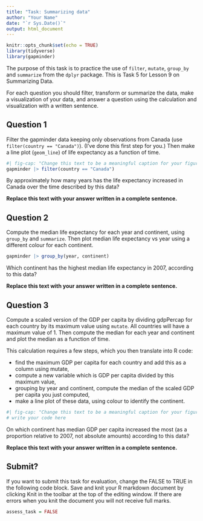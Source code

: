 ```yaml
---
title: "Task: Summarizing data"
author: "Your Name"
date: "`r Sys.Date()`"
output: html_document
---
```


```r
knitr::opts_chunk$set(echo = TRUE)
library(tidyverse)
library(gapminder)
```

The purpose of this task is to practice the use of `filter`, `mutate`, `group_by` and `summarize` from the `dplyr` package. This is Task 5 for Lesson 9 on Summarizing Data.

For each question you should filter, transform or summarize the data, make a visualization of your data, and answer a question using the calculation and visualization with a written sentence.

## Question 1

Filter the gapminder data keeping only observations from Canada (use `filter(country == "Canada")`). (I've done this first step for you.) Then make a line plot (`geom_line`) of life expectancy as a function of time.

```r
#| fig-cap: "Change this text to be a meaningful caption for your figure."
gapminder |> filter(country == "Canada")
```

By approximately how many years has the life expectancy increased in Canada over the time described by this data?

**Replace this text with your answer written in a complete sentence.**


## Question 2

Compute the median life expectancy for each year and continent, using `group_by` and `summarize`. Then plot median life expectancy vs year using a different colour for each continent.

```r
gapminder |> group_by(year, continent)
```

Which continent has the highest median life expectancy in 2007, according to this data?

**Replace this text with your answer written in a complete sentence.**

## Question 3

Compute a scaled version of the GDP per capita by dividing gdpPercap for each country by its maximum value using `mutate`. All countries will have a maximum value of 1. Then compute the median for each year and continent and plot the median as a function of time.

This calculation requires a few steps, which you then translate into R code:

* find the maximum GDP per capita for each country and add this as a column using mutate,
* compute a new variable which is GDP per capita divided by this maximum value,
* grouping by year and continent, compute the median of the scaled GDP per capita you just computed,
* make a line plot of these data, using colour to identify the continent.

```r
#| fig-cap: "Change this text to be a meaningful caption for your figure."
# write your code here
```

On which continent has median GDP per capita increased the most (as a proportion relative to 2007, not absolute amounts) according to this data?

**Replace this text with your answer written in a complete sentence.**


## Submit?

If you want to submit this task for evaluation, change the FALSE to TRUE in the following code block. Save and knit your R markdown document by clicking Knit in the toolbar at the top of the editing window. If there are errors when you knit the document you will not receive full marks.

```r
assess_task = FALSE
```

